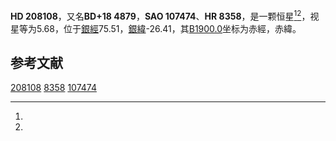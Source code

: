 {{Starbox begin
| name = HD 208108
}}
{{Starbox observe
| epoch = [[J2000.0|J2000.0]]
| constell = {{星座名待查}}<ref name=SIMBAD>{{cite web
 | url=http://simbad.u-strasbg.fr/simbad/sim-id?Ident=HR+8358
 | title=Pulsating variable Star
 | publisher=Centre de Données astronomiques de Strasbourg
 | work=SIMBAD
 | accessdate=2012-07-13
 | archive-date=2016-03-16
 | archive-url=https://web.archive.org/web/20160316223752/http://simbad.u-strasbg.fr/simbad/sim-id?Ident=HR+8358
 | dead-url=no
 }}</ref><ref name=DATA>{{cite web
 | url=http://vizier.u-strasbg.fr/viz-bin/VizieR-5?-out.add=.&-source=5050&-corr=PK=HR&-out.max=9999&HR=8358
 | title=VizieR Detailed Page
 | accessdate=2012-07-13
 | archive-date=2016-03-05
 | archive-url=https://web.archive.org/web/20160305221448/http://vizier.u-strasbg.fr/viz-bin/VizieR-5?-out.add=.&-source=5050&-corr=PK=HR&-out.max=9999&HR=8358
 | dead-url=no
 }}</ref>
| 星官 = 
| ra = {{RA|21|53|37.4}}<ref name=SIMBAD /><ref name=DATA />
| dec = {{DEC|+19|40|6}}<ref name=SIMBAD /><ref name=DATA />
| appmag_v = 5.68<ref name=SIMBAD /><ref name=DATA />
}}
{{Starbox character
| class = A0V s<ref name=SIMBAD /><ref name=DATA />
| b-v = 0.01<ref name=SIMBAD /><ref name=DATA />
| u-b = 0.01<ref name=SIMBAD /><ref name=DATA />
| r-i = <ref name=SIMBAD /><ref name=DATA />
| variable = 
}}
{{Starbox astrometry
| radial_v = 0.01
| prop_mo_ra = 6
| parallax = 
| p_error = 
}}
{{Starbox catalog
| names =BD+18 4879，[[SAO星表|SAO]] 107474，[[HD星表|HD]] 208108，[[HR星表|HR]] 8358}}
{{Starbox reference |Simbad=HR+8358}}
{{Starbox end}}

'''HD 208108'''，又名'''BD+18 4879'''，'''SAO 107474'''、'''HR 8358'''，是一颗恒星<ref name=SIMBAD /><ref name=DATA />，视星等为5.68，位于[[銀道座標系|銀經]]75.51，[[銀道座標系|銀緯]]-26.41，其[[B1900.0|B1900.0]]坐标为赤經{{RA|21|48|55}}，赤緯{{DEC|+19|-26.41|48}}。

== 参考文献 ==
{{reflist}}

{{star-stub}}

[[Category:HD和HDE天體|208108]]
[[Category:HR天體|8358]]
[[Category:SAO天體|107474]]